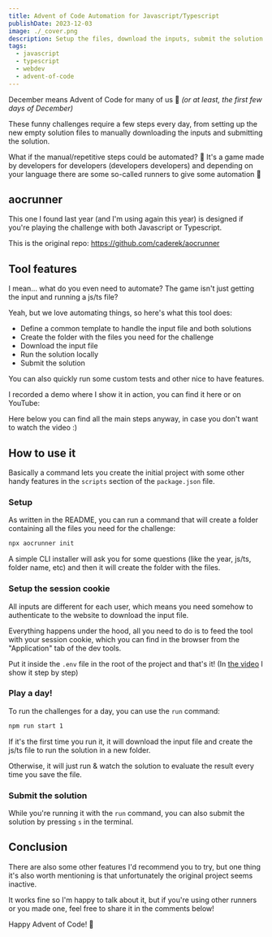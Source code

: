 ```yaml
---
title: Advent of Code Automation for Javascript/Typescript
publishDate: 2023-12-03
image: ./_cover.png
description: Setup the files, download the inputs, submit the solution and more!
tags:
  - javascript
  - typescript
  - webdev
  - advent-of-code
---
```



December means Advent of Code for many of us 🎄 _(or at least, the first few days of December)_

These funny challenges require a few steps every day, from setting up the new empty solution files to manually downloading the inputs and submitting the solution.

What if the manual/repetitive steps could be automated? 🤔 It's a game made by developers for developers (developers developers) and depending on your language there are some so-called runners to give some automation 🤖

## aocrunner

This one I found last year (and I'm using again this year) is designed if you're playing the challenge with both Javascript or Typescript.

This is the original repo: https://github.com/caderek/aocrunner

## Tool features

I mean... what do you even need to automate? The game isn't just getting the input and running a js/ts file?

Yeah, but we love automating things, so here's what this tool does:

- Define a common template to handle the input file and both solutions
- Create the folder with the files you need for the challenge
- Download the input file
- Run the solution locally
- Submit the solution

You can also quickly run some custom tests and other nice to have features.

I recorded a demo where I show it in action, you can find it here or on YouTube:

<YouTube id="Stf66XnTzbw" />

Here below you can find all the main steps anyway, in case you don't want to watch the video :)

## How to use it

Basically a command lets you create the initial project with some other handy features in the `scripts` section of the `package.json` file.

### Setup

As written in the README, you can run a command that will create a folder containing all the files you need for the challenge:

```bash
npx aocrunner init
```

A simple CLI installer will ask you for some questions (like the year, js/ts, folder name, etc) and then it will create the folder with the files.

### Setup the session cookie

All inputs are different for each user, which means you need somehow to authenticate to the website to download the input file.

Everything happens under the hood, all you need to do is to feed the tool with your session cookie, which you can find in the browser from the "Application" tab of the dev tools.

Put it inside the `.env` file in the root of the project and that's it! (In [the video](https://youtu.be/Stf66XnTzbw) I show it step by step)

### Play a day!

To run the challenges for a day, you can use the `run` command:

```bash
npm run start 1
```

If it's the first time you run it, it will download the input file and create the js/ts file to run the solution in a new folder.

Otherwise, it will just run & watch the solution to evaluate the result every time you save the file.

### Submit the solution

While you're running it with the `run` command, you can also submit the solution by pressing `s` in the terminal.

## Conclusion

There are also some other features I'd recommend you to try, but one thing it's also worth mentioning is that unfortunately the original project seems inactive.

It works fine so I'm happy to talk about it, but if you're using other runners or you made one, feel free to share it in the comments below!

Happy Advent of Code! 🎄
